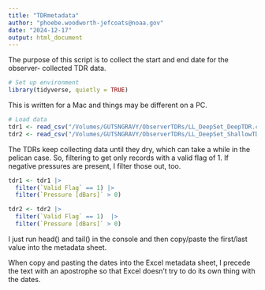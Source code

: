 ```yaml
---
title: "TDRmetadata"
author: "phoebe.woodworth-jefcoats@noaa.gov"
date: "2024-12-17"
output: html_document
---
```


The purpose of this script is to collect the start and end date for the observer-
collected TDR data.

```r
# Set up environment
library(tidyverse, quietly = TRUE)
```

This is written for a Mac and things may be different on a PC.  
```r
# Load data
tdr1 <- read_csv("/Volumes/GUTSNGRAVY/ObserverTDRs/LL_DeepSet_DeepTDR.csv", skip = 2, show_col_types = FALSE)
tdr2 <- read_csv("/Volumes/GUTSNGRAVY/ObserverTDRs/LL_DeepSet_ShallowTDR.csv", skip = 2, show_col_types = FALSE)
```

The TDRs keep collecting data until they dry, which can take a while in the 
pelican case.  So, filtering to get only records with a valid flag of 1.
If negative pressures are present, I filter those out, too.
```r
tdr1 <- tdr1 |> 
  filter(`Valid Flag` == 1) |>
  filter(`Pressure [dBars]` > 0)

tdr2 <- tdr2 |>
  filter(`Valid Flag` == 1)  |>
  filter(`Pressure [dBars]` > 0)
```

I just run head() and tail() in the console and then copy/paste the first/last
value into the metadata sheet.

When copy and pasting the dates into the Excel metadata sheet, I precede the text
with an apostrophe so that Excel doesn't try to do its own thing with the dates.


